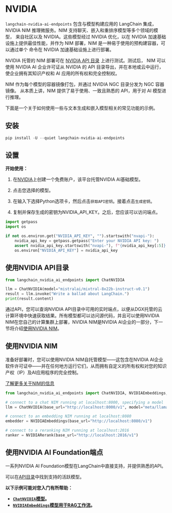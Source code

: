 # NVIDIA
`langchain-nvidia-ai-endpoints` 包含与模型构建应用的 LangChain 集成，
NVIDIA NIM 推理微服务。NIM 支持聊天、嵌入和重排序模型等多个领域的模型，
来自社区以及 NVIDIA。这些模型经过 NVIDIA 优化，以在 NVIDIA
加速基础设施上提供最佳性能，并作为 NIM 部署，NIM 是一种易于使用的预构建容器，可以通过单个
命令在 NVIDIA 加速基础设施上进行部署。

NVIDIA 托管的 NIM 部署可在 [NVIDIA API 目录](https://build.nvidia.com/) 上进行测试。测试后，
NIM 可以使用 NVIDIA AI 企业许可证从 NVIDIA 的 API 目录导出，并在本地或云中运行，
使企业拥有其知识产权和 AI 应用的所有权和完全控制权。

NIM 作为每个模型的容器镜像打包，并通过 NVIDIA NGC 目录分发为 NGC 容器镜像。
从本质上讲，NIM 提供了易于使用、一致且熟悉的 API，用于对 AI 模型进行推理。

下面是一个关于如何使用一些与文本生成和嵌入模型相关的常见功能的示例。

## 安装

```python
pip install -U --quiet langchain-nvidia-ai-endpoints
```

## 设置

**开始使用：**

1. 在[NVIDIA](https://build.nvidia.com/)上创建一个免费账户，该平台托管NVIDIA AI基础模型。

2. 点击您选择的模型。

3. 在输入下选择Python选项卡，然后点击`获取API密钥`。接着点击`生成密钥`。

4. 复制并保存生成的密钥为NVIDIA_API_KEY。之后，您应该可以访问端点。

```python
import getpass
import os

if not os.environ.get("NVIDIA_API_KEY", "").startswith("nvapi-"):
    nvidia_api_key = getpass.getpass("Enter your NVIDIA API key: ")
    assert nvidia_api_key.startswith("nvapi-"), f"{nvidia_api_key[:5]}... is not a valid key"
    os.environ["NVIDIA_API_KEY"] = nvidia_api_key
```
## 使用NVIDIA API目录

```python
from langchain_nvidia_ai_endpoints import ChatNVIDIA

llm = ChatNVIDIA(model="mistralai/mixtral-8x22b-instruct-v0.1")
result = llm.invoke("Write a ballad about LangChain.")
print(result.content)
```

通过API，您可以查询NVIDIA API目录中可用的实时端点，以便从DGX托管的云计算环境中快速获取结果。所有模型都可以访问源代码，并且可以使用NVIDIA NIM在您自己的计算集群上部署，NVIDIA NIM是NVIDIA AI企业的一部分，下一节将介绍[使用NVIDIA NIM](##working-with-nvidia-nims)。

## 使用NVIDIA NIM
准备好部署时，您可以使用NVIDIA NIM自托管模型——这包含在NVIDIA AI企业软件许可证中——并在任何地方运行它们，从而拥有自定义的所有权和对您的知识产权（IP）及AI应用程序的完全控制。

[了解更多关于NIM的信息](https://developer.nvidia.com/blog/nvidia-nim-offers-optimized-inference-microservices-for-deploying-ai-models-at-scale/)

```python
from langchain_nvidia_ai_endpoints import ChatNVIDIA, NVIDIAEmbeddings, NVIDIARerank

# connect to a chat NIM running at localhost:8000, specifying a model
llm = ChatNVIDIA(base_url="http://localhost:8000/v1", model="meta/llama3-8b-instruct")

# connect to an embedding NIM running at localhost:8080
embedder = NVIDIAEmbeddings(base_url="http://localhost:8080/v1")

# connect to a reranking NIM running at localhost:2016
ranker = NVIDIARerank(base_url="http://localhost:2016/v1")
```

## 使用NVIDIA AI Foundation端点

一系列NVIDIA AI Foundation模型在LangChain中直接支持，并提供熟悉的API。

可以在[API目录](https://build.nvidia.com/)中找到支持的活跃模型。

**以下示例可能对您入门有所帮助：**
- **[`ChatNVIDIA`模型](/docs/integrations/chat/nvidia_ai_endpoints)。**
- **[`NVIDIAEmbeddings`模型用于RAG工作流](/docs/integrations/text_embedding/nvidia_ai_endpoints)。**
